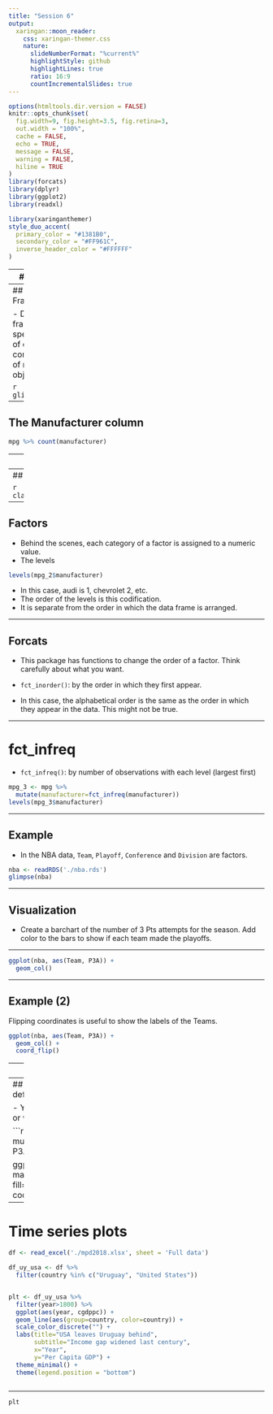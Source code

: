 ```yaml
---
title: "Session 6"
output:
  xaringan::moon_reader:
    css: xaringan-themer.css
    nature:
      slideNumberFormat: "%current%"
      highlightStyle: github
      highlightLines: true
      ratio: 16:9
      countIncrementalSlides: true
---
```


```r
options(htmltools.dir.version = FALSE)
knitr::opts_chunk$set(
  fig.width=9, fig.height=3.5, fig.retina=3,
  out.width = "100%",
  cache = FALSE,
  echo = TRUE,
  message = FALSE, 
  warning = FALSE,
  hiline = TRUE
)
library(forcats)
library(dplyr)
library(ggplot2)
library(readxl)
```

```r
library(xaringanthemer)
style_duo_accent(
  primary_color = "#1381B0",
  secondary_color = "#FF961C",
  inverse_header_color = "#FFFFFF"
)
```


---
## Types

R has different types of objects.

```r
class(mtcars)
```

```r
class(c(1, 2, 3))
```

```r
class(c("Hello", "Goodbye"))
```


---
## Data Frames

- Data frames are special type of object composed of multiple objects.

```r
glimpse(mpg)
```


---
## The Manufacturer column
```r
mpg %>% count(manufacturer)
```

---
## A new type

- Factors are used to represent categorical variables
```r
mpg_2 <- mpg %>% 
  mutate(manufacturer=as.factor(manufacturer))

glimpse(mpg_2)
```


---
## Class of the vector

```r
class(mpg_2$manufacturer)
```

---
## Factors
- Behind the scenes, each category of a factor is assigned to a numeric value.
- The levels 

```r
levels(mpg_2$manufacturer)
```

- In this case, audi is 1, chevrolet 2, etc.
- The order of the levels is this codification.
- It is separate from the order in which the data frame is arranged.

---

## Forcats

- This package has functions to change the order of a factor. Think carefully about what you want.

- `fct_inorder()`: by the order in which they first appear.
 
- In this case, the alphabetical order is the same as the order in which they appear in the data. This might not be true.


---

# fct_infreq

- `fct_infreq()`: by number of observations with each level (largest first)

```r

mpg_3 <- mpg %>% 
  mutate(manufacturer=fct_infreq(manufacturer))
levels(mpg_3$manufacturer)

```


---

## Example

- In the NBA data, `Team`, `Playoff`, `Conference` and `Division` are factors.

```r
nba <- readRDS('./nba.rds')
glimpse(nba)
```


---

## Visualization

- Create a barchart of the number of 3 Pts attempts for the season. Add color to the bars to show if each team made the playoffs. 

---

```r
ggplot(nba, aes(Team, P3A)) +
  geom_col()
```

---

## Example (2)

Flipping coordinates is useful to show the labels of the Teams.
```r
ggplot(nba, aes(Team, P3A)) +
  geom_col() + 
  coord_flip()
```

---
## Order the factor

- `fct_reorder` Reorders the factor by another variable.

```r
nba %>% 
  mutate(Team=fct_reorder(Team, P3A)) %>% 
  ggplot(aes(Team, P3A, fill=Playoff)) +
  geom_col() +
  coord_flip()
```

---
## Function arguments and defaults

- You can pass arguments with or without names to functions

```r
nba_data <- nba %>% 
  mutate(Team=fct_reorder(Team, P3A)) 

ggplot(data=nba_data, mapping=aes(x=Team, y=P3A, fill=Playoff)) +
  geom_col() +
  coord_flip()
```


---
# Time series plots

```r

df <- read_excel('./mpd2018.xlsx', sheet = 'Full data')

df_uy_usa <- df %>% 
  filter(country %in% c("Uruguay", "United States"))


plt <- df_uy_usa %>% 
  filter(year>1800) %>% 
  ggplot(aes(year, cgdppc)) + 
  geom_line(aes(group=country, color=country)) +
  scale_color_discrete("") +
  labs(title="USA leaves Uruguay behind",
       subtitle="Income gap widened last century",
       x="Year",
       y="Per Capita GDP") +
  theme_minimal() +
  theme(legend.position = "bottom")
  

```

---
```r
plt
```

